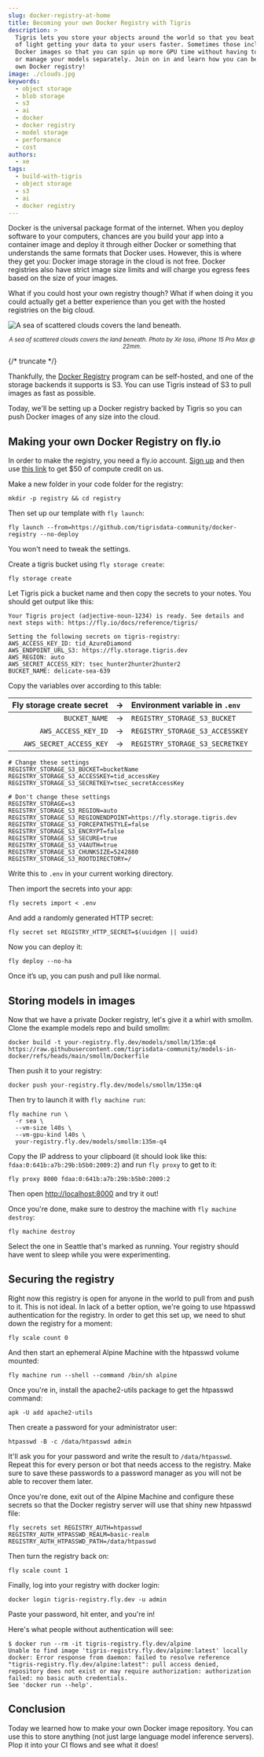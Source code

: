 ```yaml
---
slug: docker-registry-at-home
title: Becoming your own Docker Registry with Tigris
description: >
  Tigris lets you store your objects around the world so that you beat the speed
  of light getting your data to your users faster. Sometimes those include
  Docker images so that you can spin up more GPU time without having to download
  or manage your models separately. Join on in and learn how you can become your
  own Docker registry!
image: ./clouds.jpg
keywords:
  - object storage
  - blob storage
  - s3
  - ai
  - docker
  - docker registry
  - model storage
  - performance
  - cost
authors:
  - xe
tags:
  - build-with-tigris
  - object storage
  - s3
  - ai
  - docker registry
---
```


Docker is the universal package format of the internet. When you deploy software
to your computers, chances are you build your app into a container image and
deploy it through either Docker or something that understands the same formats
that Docker uses. However, this is where they get you: Docker image storage in
the cloud is not free. Docker registries also have strict image size limits and
will charge you egress fees based on the size of your images.

What if you could host your own registry though? What if when doing it you could
actually get a better experience than you get with the hosted registries on the
big cloud.

![A sea of scattered clouds covers the land beneath.](./clouds.jpg)

<center>
  <small>
    <em>
      A sea of scattered clouds covers the land beneath. Photo by Xe Iaso,
      iPhone 15 Pro Max @ 22mm.
    </em>
  </small>
</center>

{/* truncate */}

Thankfully, the
[Docker Registry](https://distribution.github.io/distribution/about/) program
can be self-hosted, and one of the storage backends it supports is S3. You can
use Tigris instead of S3 to pull images as fast as possible.

Today, we'll be setting up a Docker registry backed by Tigris so you can push
Docker images of any size into the cloud.

## Making your own Docker Registry on fly.io

In order to make the registry, you need a fly.io account.
[Sign up](https://fly.io/app/sign-up) and then use
[this link](https://fly.io/hello/tigris?utm_campaign=docker-registry) to get $50
of compute credit on us.

Make a new folder in your code folder for the registry:

```text
mkdir -p registry && cd registry
```

Then set up our template with `fly launch`:

```text
fly launch --from=https://github.com/tigrisdata-community/docker-registry --no-deploy
```

You won't need to tweak the settings.

Create a tigris bucket using `fly storage create`:

```text
fly storage create
```

Let Tigris pick a bucket name and then copy the secrets to your notes. You
should get output like this:

```text
Your Tigris project (adjective-noun-1234) is ready. See details and next steps with: https://fly.io/docs/reference/tigris/

Setting the following secrets on tigris-registry:
AWS_ACCESS_KEY_ID: tid_AzureDiamond
AWS_ENDPOINT_URL_S3: https://fly.storage.tigris.dev
AWS_REGION: auto
AWS_SECRET_ACCESS_KEY: tsec_hunter2hunter2hunter2
BUCKET_NAME: delicate-sea-639
```

Copy the variables over according to this table:

| Fly storage create secret |  →  | Environment variable in `.env`  |
| ------------------------: | :-: | :------------------------------ |
|             `BUCKET_NAME` |  →  | `REGISTRY_STORAGE_S3_BUCKET`    |
|       `AWS_ACCESS_KEY_ID` |  →  | `REGISTRY_STORAGE_S3_ACCESSKEY` |
|   `AWS_SECRET_ACCESS_KEY` |  →  | `REGISTRY_STORAGE_S3_SECRETKEY` |

```shell
# Change these settings
REGISTRY_STORAGE_S3_BUCKET=bucketName
REGISTRY_STORAGE_S3_ACCESSKEY=tid_accessKey
REGISTRY_STORAGE_S3_SECRETKEY=tsec_secretAccessKey

# Don't change these settings
REGISTRY_STORAGE=s3
REGISTRY_STORAGE_S3_REGION=auto
REGISTRY_STORAGE_S3_REGIONENDPOINT=https://fly.storage.tigris.dev
REGISTRY_STORAGE_S3_FORCEPATHSTYLE=false
REGISTRY_STORAGE_S3_ENCRYPT=false
REGISTRY_STORAGE_S3_SECURE=true
REGISTRY_STORAGE_S3_V4AUTH=true
REGISTRY_STORAGE_S3_CHUNKSIZE=5242880
REGISTRY_STORAGE_S3_ROOTDIRECTORY=/
```

Write this to `.env` in your current working directory.

Then import the secrets into your app:

```shell
fly secrets import < .env
```

And add a randomly generated HTTP secret:

```shell
fly secret set REGISTRY_HTTP_SECRET=$(uuidgen || uuid)
```

Now you can deploy it:

```shell
fly deploy --no-ha
```

Once it’s up, you can push and pull like normal.

## Storing models in images

Now that we have a private Docker registry, let's give it a whirl with smollm.
Clone the example models repo and build smollm:

```
docker build -t your-registry.fly.dev/models/smollm/135m:q4 https://raw.githubusercontent.com/tigrisdata-community/models-in-docker/refs/heads/main/smollm/Dockerfile
```

Then push it to your registry:

```
docker push your-registry.fly.dev/models/smollm/135m:q4
```

Then try to launch it with `fly machine run`:

```text
fly machine run \
  -r sea \
  --vm-size l40s \
  --vm-gpu-kind l40s \
  your-registry.fly.dev/models/smollm:135m-q4
```

Copy the IP address to your clipboard (it should look like this:
`fdaa:0:641b:a7b:29b:b5b0:2009:2`) and run `fly proxy` to get to it:

```text
fly proxy 8000 fdaa:0:641b:a7b:29b:b5b0:2009:2
```

Then open [http://localhost:8000](http://localhost:8000) and try it out!

Once you're done, make sure to destroy the machine with `fly machine destroy`:

```text
fly machine destroy
```

Select the one in Seattle that's marked as running. Your registry should have
went to sleep while you were experimenting.

## Securing the registry

Right now this registry is open for anyone in the world to pull from and push to
it. This is not ideal. In lack of a better option, we're going to use htpasswd
authentication for the registry. In order to get this set up, we need to shut
down the registry for a moment:

```
fly scale count 0
```

And then start an ephemeral Alpine Machine with the htpasswd volume mounted:

```
fly machine run --shell --command /bin/sh alpine
```

Once you're in, install the apache2-utils package to get the htpasswd command:

```
apk -U add apache2-utils
```

Then create a password for your administrator user:

```
htpasswd -B -c /data/htpasswd admin
```

It'll ask you for your password and write the result to `/data/htpasswd`. Repeat
this for every person or bot that needs access to the registry. Make sure to
save these passwords to a password manager as you will not be able to recover
them later.

Once you're done, exit out of the Alpine Machine and configure these secrets so
that the Docker registry server will use that shiny new htpasswd file:

```
fly secrets set REGISTRY_AUTH=htpasswd REGISTRY_AUTH_HTPASSWD_REALM=basic-realm REGISTRY_AUTH_HTPASSWD_PATH=/data/htpasswd
```

Then turn the registry back on:

```
fly scale count 1
```

Finally, log into your registry with docker login:

```
docker login tigris-registry.fly.dev -u admin
```

Paste your password, hit enter, and you're in\!

Here's what people without authentication will see:

```
$ docker run --rm -it tigris-registry.fly.dev/alpine
Unable to find image 'tigris-registry.fly.dev/alpine:latest' locally
docker: Error response from daemon: failed to resolve reference "tigris-registry.fly.dev/alpine:latest": pull access denied, repository does not exist or may require authorization: authorization failed: no basic auth credentials.
See 'docker run --help'.
```

## Conclusion

Today we learned how to make your own Docker image repository. You can use this
to store anything (not just large language model inference servers). Plop it
into your CI flows and see what it does!
